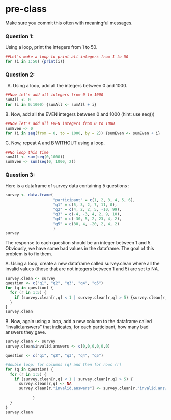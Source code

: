 # pre-class


Make sure you commit this often with meaningful messages. 




### Question 1:

Using a loop, print the integers from 1 to 50.

```r
##Let's make a loop to print all integers from 1 to 50
for (i in 1:50) {print(i)}
```

### Question 2:

A.  Using a loop, add all the integers between 0 and 1000.
```r
##Now let's add all integers from 0 to 1000
sumAll <- 0
for (i in 0:1000) {sumAll <- sumAll + i}
```

B. Now, add all the EVEN integers between 0 and 1000 (hint: use seq())
```r
##Now let's add all EVEN integers from 0 to 1000
sumEven <- 0
for (i in seq(from = 0, to = 1000, by = 2)) {sumEven <- sumEven + i}
```

C. Now, repeat A and B WITHOUT using a loop.
```r
##No loop this time
sumAll <- sum(seq(0,1000))
sumEven <- sum(seq(0, 1000, 2))
```


### Question 3:

Here is a dataframe of survey data containing 5 questions :

```r
survey <- data.frame(
                     "participant" = c(1, 2, 3, 4, 5, 6),
                     "q1" = c(5, 3, 2, 7, 11, 0),
                     "q2" = c(4, 2, 2, 5, -10, 99),
                     "q3" = c(-4, -3, 4, 2, 9, 10),
                     "q4" = c(-30, 5, 2, 23, 4, 2),
                     "q5" = c(88, 4, -20, 2, 4, 2)
                     )
survey
```
The response to each question should be an integer between 1 and 5. Obviously, we have some bad values in the dataframe. The goal of this problem is to fix them.

A. Using a loop, create a new dataframe called survey.clean where all the invalid values (those that are not integers between 1 and 5) are set to NA.
```r
survey.clean <- survey
question <- c("q1", "q2", "q3", "q4", "q5")
for (q in question) {
  for (r in 1:5) {
    if (survey.clean[r,q] < 1 | survey.clean[r,q] > 5) {survey.clean[r,q] = NA} 
  }
}
survey.clean

```

B. Now, again using a loop, add a new column to the dataframe called “invalid.answers” that indicates, for each participant, how many bad answers they gave.
```r
survey.clean <- survey
survey.clean$invalid.answers <- c(0,0,0,0,0,0)

question <- c("q1", "q2", "q3", "q4", "q5")

#double loop: for columns (q) and then for rows (r)
for (q in question) {
  for (r in 1:5) {
    if (survey.clean[r,q] < 1 | survey.clean[r,q] > 5) {
      survey.clean[r,q] <- NA
      survey.clean[r,"invalid.answers"] <- survey.clean[r,"invalid.answers"] + 1
      
            }
  }
}
survey.clean

```